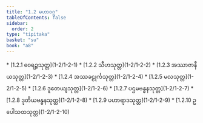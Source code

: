 ```yaml
---
title: "1.2 မဟာဝဂ္ဂ"
tableOfContents: false
sidebar:
  order: 2
type: "tipitaka"
basket: "su"
book: "a8"
---
```



<DynamicBreadcrumb />



<TableOfContents book="a8" section="1.2">
* [1.2.1 ဝေရဉ္ဇသုတ္တ](1-2/1-2-1)
* [1.2.2 သီဟသုတ္တ](1-2/1-2-2)
* [1.2.3 အဿာဇာနီယသုတ္တ](1-2/1-2-3)
* [1.2.4 အဿခဠုင်္ကသုတ္တ](1-2/1-2-4)
* [1.2.5 မလသုတ္တ](1-2/1-2-5)
* [1.2.6 ဒူတေယျသုတ္တ](1-2/1-2-6)
* [1.2.7 ပဌမဗန္ဓနသုတ္တ](1-2/1-2-7)
* [1.2.8 ဒုတိယဗန္ဓနသုတ္တ](1-2/1-2-8)
* [1.2.9 ပဟာရာဒသုတ္တ](1-2/1-2-9)
* [1.2.10 ဥပေါသထသုတ္တ](1-2/1-2-10)
</TableOfContents>